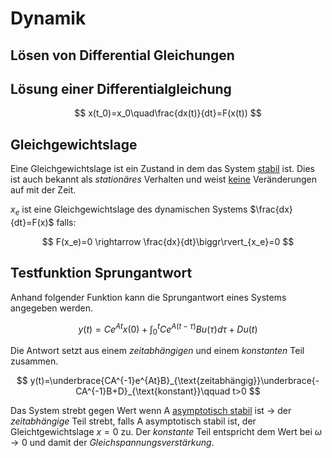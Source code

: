 # Dynamik

## Lösen von Differential Gleichungen

::: callout-important
## Lösung einer Differentialgleichung

$$
x(t_0)=x_0\quad\frac{dx(t)}{dt}=F(x(t))
$$
:::

## Gleichgewichtslage

Eine Gleichgewichtslage ist ein Zustand in dem das System [stabil]{.underline} ist. Dies ist auch bekannt als *stationäres* Verhalten und weist [keine]{.underline} Veränderungen auf mit der Zeit.

$x_e$ ist eine Gleichgewichtslage des dynamischen Systems $\frac{dx}{dt}=F(x)$ falls:

$$
F(x_e)=0 \rightarrow \frac{dx}{dt}\biggr\rvert_{x_e}=0
$$

## Testfunktion Sprungantwort

Anhand folgender Funktion kann die Sprungantwort eines Systems angegeben werden.

$$
y(t)=Ce^{At}x(0)+\int^t_0Ce^{A(t-\tau)}Bu(\tau)d\tau+Du(t)
$$

Die Antwort setzt aus einem *zeitabhängigen* und einem *konstanten* Teil zusammen.

$$
y(t)=\underbrace{CA^{-1}e^{At}B}_{\text{zeitabhängig}}\underbrace{-CA^{-1}B+D}_{\text{konstant}}\qquad t>0
$$

Das System strebt gegen Wert wenn A [asymptotisch stabil]{.underline} ist $\rightarrow$ der *zeitabhängige* Teil strebt, falls A asymptotisch stabil ist, der Gleichtgewichtslage $x=0$ zu. Der *konstante* Teil entspricht dem Wert bei $\omega\rightarrow 0$ und damit der *Gleichspannungsverstärkung*.